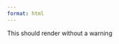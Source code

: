 ```yaml
---
format: html
---
```


This should render without a warning

```{=html}
<!--| quarto-html-table-processing: none -->
<script>
  const x = "<table>";
  const y = "</table>";
</script>
```
